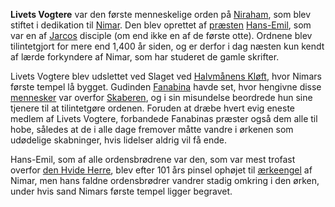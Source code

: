 {{title:Livets Vogtere}}
{{author:Laura Holmegaard}}
{{timestamp:2010-01-08T07:59:44Z}}
{{copyright:Livets Vogtere}}
'''Livets Vogtere''' var den første menneskelige orden på [[Niraham]], som blev stiftet i dedikation til [[Nimar]]. Den blev oprettet af [[præst|præsten]] [[Hans-Emil]], som var en af [[Jarco|Jarcos]] disciple (om end ikke en af de første otte). Ordnene blev tilintetgjort for mere end 1,400 år siden, og er derfor i dag næsten kun kendt af lærde forkyndere af Nimar, som har studeret de gamle skrifter.

Livets Vogtere blev udslettet ved Slaget ved [[Halvmånens Kløft]], hvor Nimars første tempel lå bygget. Gudinden [[Fanabina]] havde set, hvor hengivne disse [[menneske|mennesker]] var overfor [[Skaberen]], og i sin misundelse beordrede hun sine tjenere til at tilintetgøre ordenen. Foruden at dræbe hvert evig eneste medlem af Livets Vogtere, forbandede Fanabinas præster også dem alle til hobe, således at de i alle dage fremover måtte vandre i ørkenen som udødelige skabninger, hvis lidelser aldrig vil få ende.

Hans-Emil, som af alle ordensbrødrene var den, som var mest trofast overfor [[den Hvide Herre]], blev efter 101 års pinsel ophøjet til [[ærkeengel]] af Nimar, men hans faldne ordensbrødrer vandrer stadig omkring i den ørken, under hvis sand Nimars første tempel ligger begravet.